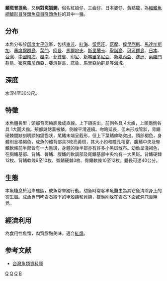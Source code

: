 {{Speciesbox 
| taxon = Bodianus diana
| image = Bodianus_diana.jpg
| status = LC
| status_system = IUCN3.1
| authority = [[Lacepède|Lacepède]], 1801
| synonyms = *Bodiana diana<br /><small>Lacepède, 1801</small>
*''Labrus diana''<br /><small>Lacepède, 1801</small>
*''Lepidaplois aldabrensis''<br /><small>Smith, 1956</small>
*''Lepidaplois diana''<br /><small>Lacepède, 1801</small>
}}

'''鰭斑普提魚'''，又稱'''對斑狐鯛'''，俗名紅娘仔、三齒仔、日本婆仔、黃點龍，為[[輻鰭魚綱|輻鰭魚綱]][[鱸形目|鱸形目]][[隆頭魚亞目|隆頭魚亞目]][[隆頭魚科|隆頭魚科]]的其中一[[種|種]]。

==分布==
本魚分布於[[印度|印度]][[太平洋|太平洋]]區，包括[[東非|東非]]、[[紅海|紅海]]、[[留尼旺|留尼旺]]、[[葛摩|葛摩]]、[[模里西斯|模里西斯]]、[[馬達加斯加|馬達加斯加]]、[[塞席爾群島|塞席爾群島]]、[[葉門|葉門]]、[[阿曼|阿曼]]、[[馬爾地夫|馬爾地夫]]、[[斯里蘭卡|斯里蘭卡]]、[[聖誕島|聖誕島]]、[[可可群島|可可群島]]、[[日本|日本]]、[[台灣|台灣]]、[[中國|中國]][[南海|南海]]、[[越南|越南]]、[[菲律賓|菲律賓]]、[[印尼|印尼]]、[[新喀里多尼亞|新喀里多尼亞]]、[[新幾內亞|新幾內亞]]、[[澳洲|澳洲]]、[[索羅門群島|索羅門群島]]、[[密克羅尼西亞|密克羅尼西亞]]、[[斐濟群島|斐濟群島]]、[[諾魯|諾魯]]、[[馬里亞納群島|馬里亞納群島]]等海域。

==深度==
水深4至30公尺。

==特徵==
本魚體長型；頭部背面輪廓幾成直線。上下頜突出，前側各具 4犬齒，上頜兩側各具 1大圓犬齒。頰部與鰓蓋被鱗，側線平滑連續。吻略延長，但未形成管狀，背鰭硬棘間缺刻明顯如鋸齒狀，尾鰭末端呈截形，但上下葉鰭條略突出。頭部褐色，身體則呈橘褐色，成魚的體背部具3枚亮黃斑，其大小約和瞳孔相當，腹鰭中央及臀鰭軟條前半部皆有一大黑斑，身體的後半部亦有許多小黑斑散布。幼魚呈淺褐色，在胸鰭基部、背鰭、臀鰭、腹鰭的軟調部及尾鰭基部中央均有一大黑斑。背鰭硬棘12枚、背鰭軟條9至10枚、臀鰭硬棘3枚、臀鰭軟條10至12枚。體長可達40公分。

==生態==
本魚棲息於沿岸礁區，成魚常單獨行動。幼魚時常客串魚醫生為其它魚清除身上的寄生蟲。成魚專門吃岩石縫下的甲殼類和貝類，夜晚則躲在岩石下面或洞穴裏睡覺。

==經濟利用==
為食用性魚類，肉質膠黏美味，適合[[紅燒|紅燒]]。

==参考文献==
*[http://fishdb.sinica.edu.tw/ 台灣魚類資料庫] {{Wayback|url=http://fishdb.sinica.edu.tw/ |date=20160304193340 }}
{{Taxonbar|from=Q3642051}}

[[Category:IUCN红色名录无危物种|Q]]
[[Category:食用魚|Q]]
[[Category:普提魚屬|Q]]
[[Category:1801年描述的魚類|B]]